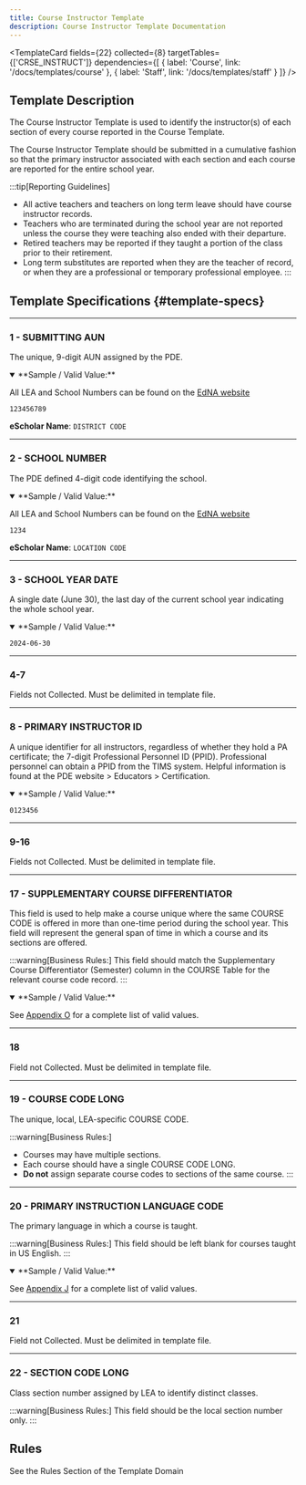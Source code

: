 ```yaml
---
title: Course Instructor Template
description: Course Instructor Template Documentation
---
```


<TemplateCard
  fields={22}
  collected={8}
  targetTables={['CRSE_INSTRUCT']}
  dependencies={[
    { label: 'Course', link: '/docs/templates/course' },
    { label: 'Staff', link: '/docs/templates/staff' }
  ]}
/>

## Template Description

The Course Instructor Template is used to identify the instructor(s) of each section of every course reported in the Course Template. 

The Course Instructor Template should be submitted in a cumulative fashion so that the primary instructor associated with each section and each course are reported for the entire school year.

:::tip[Reporting Guidelines]

- All active teachers and teachers on long term leave should have course instructor records.
- Teachers who are terminated during the school year are not reported unless the course they were teaching also ended with their departure.
- Retired teachers may be reported if they taught a portion of the class prior to their retirement.
- Long term substitutes are reported when they are the teacher of record, or when they are a professional or temporary professional employee.
:::

## Template Specifications {#template-specs}

---
### 1 - SUBMITTING AUN
<p><Badge color="required" /> <Badge color="key" /> <Badge length={9} /></p>

The unique, 9-digit AUN assigned by the PDE.

<details open>
<summary>**Sample / Valid Value:**</summary>

All LEA and School Numbers can be found on the [EdNA website](http://www.edna.pa.gov/Screens/wfHome.aspx)

`123456789`
</details>

**eScholar Name**: `DISTRICT CODE`

---
### 2 - SCHOOL NUMBER
<p><Badge color="required" /> <Badge color="key" /> <Badge length={4} /></p>

The PDE defined 4-digit code identifying the school.

<details open>
<summary>**Sample / Valid Value:**</summary>

All LEA and School Numbers can be found on the [EdNA website](http://www.edna.pa.gov/Screens/wfHome.aspx)

`1234`
</details>

**eScholar Name**: `LOCATION CODE`

---
### 3 - SCHOOL YEAR DATE
<p><Badge color="required" /> <Badge color="key" /> <Badge length={10} /></p>

A single date (June 30), the last day of the current school year indicating the whole school year.

<details open>
<summary>**Sample / Valid Value:**</summary>

`2024-06-30`
</details>

---
### 4-7
Fields not Collected. Must be delimited in template file.

---
### 8 - PRIMARY INSTRUCTOR ID
<p><Badge color="required" /> <Badge color="updateable" /> <Badge length={7} /></p>

A unique identifier for all instructors, regardless of whether they hold a PA certificate; the 7-digit Professional Personnel ID (PPID).  Professional personnel can obtain a PPID from the TIMS system. Helpful information is found at the PDE website > Educators > Certification.

<details open>
<summary>**Sample / Valid Value:**</summary>

`0123456`
</details>

---
### 9-16
Fields not Collected. Must be delimited in template file.

---
### 17 - SUPPLEMENTARY COURSE DIFFERENTIATOR
<p><Badge color="required" /> <Badge color="key" /> <Badge length={2} /></p>

This field is used to help make a course unique where the same COURSE CODE is offered in more than one-time period during the school year. This field will represent the general span of time in which a course and its sections are offered.

:::warning[Business Rules:]
This field should match the Supplementary Course Differentiator (Semester) column in the COURSE Table for the relevant course code record.
:::

<details open>
<summary>**Sample / Valid Value:**</summary>

See [Appendix O](docs/appendix/appendix-O.mdx) for a complete list of valid values.
</details>

---
### 18
Field not Collected. Must be delimited in template file.

---
### 19 - COURSE CODE LONG
<p><Badge color="required" /> <Badge color="key" /> <Badge length={12} /></p>

The unique, local, LEA-specific COURSE CODE.

:::warning[Business Rules:]
- Courses may have multiple sections. 
- Each course should have a single COURSE CODE LONG.   
- **Do not** assign separate course codes to sections of the same course.
:::

---
### 20 - PRIMARY INSTRUCTION LANGUAGE CODE
<p><Badge color="optional" /> <Badge color="updateable" /> <Badge length={4} /></p>

The primary language in which a course is taught.

:::warning[Business Rules:]
This field should be left blank for courses taught in US English.
:::

<details open>
<summary>**Sample / Valid Value:**</summary>

See [Appendix J](docs/appendix/appendix-J.mdx) for a complete list of valid values.
</details>

---
### 21
Field not Collected. Must be delimited in template file.

---
### 22 - SECTION CODE LONG
<p><Badge color="required" /> <Badge color="key" /> <Badge length={25} /></p>

Class section number assigned by LEA to identify distinct classes.

:::warning[Business Rules:]
This field should be the local section number only.
:::

## Rules

See the Rules Section of the Template Domain